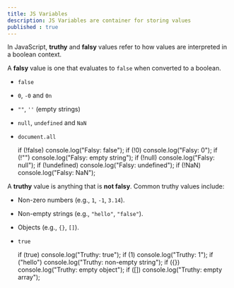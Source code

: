 ```yaml
---
title: JS Variables
description: JS Variables are container for storing values
published : true
---
```

In JavaScript, **truthy** and **falsy** values refer to how values are interpreted in a boolean context.

A **falsy** value is one that evaluates to `false` when converted to a boolean.

*   `false`
*   `0`, `-0` and `0n`
*   `""`, `''` (empty strings)
*   `null`, `undefined` and `NaN`
*   `document.all`

    if (!false) console.log("Falsy: false");
    if (!0) console.log("Falsy: 0");
    if (!"") console.log("Falsy: empty string");
    if (!null) console.log("Falsy: null");
    if (!undefined) console.log("Falsy: undefined");
    if (!NaN) console.log("Falsy: NaN");
    

A **truthy** value is anything that is **not falsy**. Common truthy values include:

*   Non-zero numbers (e.g., `1`, `-1`, `3.14`).
*   Non-empty strings (e.g., `"hello"`, `"false"`).
*   Objects (e.g., `{}`, `[]`).
*   `true`

    if (true) console.log("Truthy: true");
    if (1) console.log("Truthy: 1");
    if ("hello") console.log("Truthy: non-empty string");
    if ({}) console.log("Truthy: empty object");
    if ([]) console.log("Truthy: empty array");
